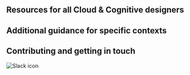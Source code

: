 

## Resources for all Cloud & Cognitive designers

<Row className="resource-card-group">
<Column colMd={4} colLg={4} noGutterSm>
    <ResourceCard
      color="dark"
      title="Components"
      aspectRatio="2:1"
      actionIcon="arrowRight"
      href="/components/component-status"
      >
  </ResourceCard>
</Column>
<Column colMd={4} colLg={4} noGutterSm>
    <ResourceCard
      color="dark"
      title="Patterns"
      aspectRatio="2:1"
      actionIcon="arrowRight"
      href="/patterns/pattern-status"
      >
  </ResourceCard>
</Column>
<Column colMd={4} colLg={4} noGutterSm>
    <ResourceCard
      color="dark"
      title="Sketch library"
      aspectRatio="2:1"
      actionIcon="download"
      href="sketch://add-library/cloud/a831d1a7-486c-4293-af6f-58543496c93a"
      >
  </ResourceCard>
</Column>
</Row>


## Additional guidance for specific contexts

<Row className="resource-card-group">
<Column colMd={4} colLg={4} noGutterSm>
    <ResourceCard
      title="Cloud Pak guidance"
      aspectRatio="2:1"
      actionIcon="arrowRight"
      href="/cloud-paks/global-search/usage"
      color="dark"
      >
  </ResourceCard>
</Column>
<Column colMd={4} colLg={4} noGutterSm>
    <ResourceCard
      title="IBM Cloud PAL"
      aspectRatio="2:1"
      actionIcon="launch"
      href="https://pages.github.ibm.com/ibmcloud/pal/"
      color="dark"
      >
  </ResourceCard>
</Column>
<Column colMd={4} colLg={4} noGutterSm>
    <ResourceCard
      color="dark"
      title="IBM Security Experience guide"
      aspectRatio="2:1"
      actionIcon="launch"
      href="http://security-design-guide.stage1.mybluemix.net/"
      >
  </ResourceCard>
</Column>
<Column colMd={4} colLg={4} noGutterSm>
    <ResourceCard
      color="dark"
      title="IBM Watson Experience guide"
      aspectRatio="2:1"
      actionIcon="launch"
      href="https://www.ibm.com/brand/systems/watson/"
      >
  </ResourceCard>
</Column>
</Row>


## Contributing and getting in touch

<Row className="resource-card-group">
<Column colMd={4} colLg={4} noGutterSm>
    <ResourceCard
      color="dark"
      subTitle="Want to know who's involved?"
      title="Contacts"
      aspectRatio="2:1"
      actionIcon="arrowRight"
      href="/overview/contacts"
      >
  </ResourceCard>
</Column>
<Column colMd={4} colLg={4} noGutterSm>
    <ResourceCard
      color="dark"
      subTitle="Learn more about"
      title="Contributing"
      aspectRatio="2:1"
      actionIcon="arrowRight"
      href="/overview/contributing/overview"
      >
  </ResourceCard>
</Column>
<Column colMd={4} colLg={4} noGutterSm>
    <ResourceCard
      color="dark"
      subTitle="Open an issue on our"
      title="GitHub repo"
      aspectRatio="2:1"
      actionIcon="launch"
      href="https://github.ibm.com/CDAI-design/pal/issues"
      >
      <MdxIcon name="LogoGithub32" color="inverse" />
  </ResourceCard>
</Column>
<Column colMd={4} colLg={4} noGutterSm>
    <ResourceCard
      color="dark"
      subTitle="Get in touch via our"
      title="Slack channel"
      aspectRatio="2:1"
      actionIcon="launch"
      href="https://ibm-casdesign.slack.com/archives/CQGR0HC05"
      >

![Slack icon](../images/Slack-icon.png)

  </ResourceCard>
</Column>
</Row>